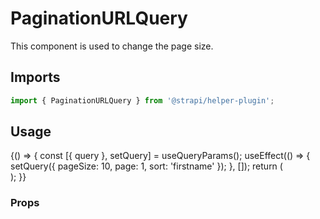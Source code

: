 <!--- PaginationURLQuery.stories.mdx --->


<Meta title="components/PaginationURLQuery" />

# PaginationURLQuery

This component is used to change the page size.

## Imports

```js
import { PaginationURLQuery } from '@strapi/helper-plugin';
```

## Usage

<Canvas>
  <Story name="base">
    {() => {
      const [{ query }, setQuery] = useQueryParams();
      useEffect(() => {
        setQuery({ pageSize: 10, page: 1, sort: 'firstname' });
      }, []);
      return (
        <Main>
          <Box paddingTop={6}>
            <PaginationURLQuery pagination={{ pageCount: 10 }} />
          </Box>
        </Main>
      );
    }}
  </Story>
</Canvas>

### Props

<ArgsTable of={PaginationURLQuery} />
